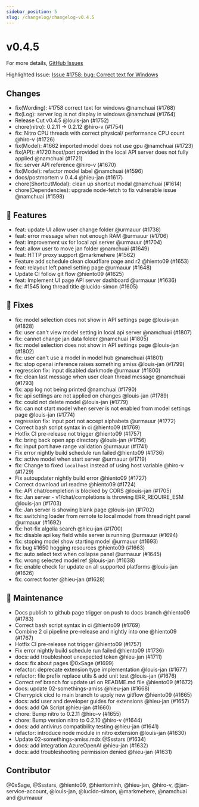 ```yaml
---
sidebar_position: 5
slug: /changelog/changelog-v0.4.5
---
```

# v0.4.5

For more details, [GitHub Issues](https://github.com/janhq/jan/releases/tag/v0.4.5)

Highlighted Issue:  [Issue #1758: bug: Correct text for Windows](https://github.com/janhq/jan/issues/1758)

## Changes

- fix(Wording): #1758 correct text for windows @namchuai (#1768)
- fix(Log): server log is not display in windows @namchuai (#1764)
- Release Cut v0.4.5 @louis-jan (#1752)
- chore(nitro): 0.2.11 -> 0.2.12 @hiro-v (#1754)
- fix: Nitro CPU threads with correct physical/ performance CPU count @hiro-v (#1726)
- fix(Model): #1662 imported model does not use gpu @namchuai (#1723)
- fix(API): #1720 host/port provided in the local API server does not fully applied @namchuai (#1721)
- fix: server API reference @hiro-v (#1670)
- fix(Model): refactor model label @namchuai (#1596)
- docs/postmortem v 0.4.4 @hieu-jan (#1617)
- chore(ShortcutModal): clean up shortcut modal @namchuai (#1614)
- chore(Dependencies): upgrade node-fetch to fix vulnerable issue @namchuai (#1598)

## 🚀 Features

- feat: update UI allow user change folder @urmauur (#1738)
- feat: error message when not enough RAM @urmauur (#1706)
- feat: improvement ux for local api server @urmauur (#1704)
- feat: allow user to move jan folder @namchuai (#1649)
- feat: HTTP proxy support @markmehere (#1562)
- Feature add schedule clean cloudflare page and r2 @hiento09 (#1653)
- feat: relayout left panel setting page @urmauur (#1648)
- Update CI follow git flow @hiento09 (#1625)
- feat: Implement UI page API server dashboard @urmauur (#1636)
- fix: #1545 long thread title @lucido-simon (#1605)

## 🐛 Fixes

- fix: model selection does not show in API settings page @louis-jan (#1828)
- fix: user can't view model setting in local api server @namchuai (#1807)
- fix: cannot change jan data folder @namchuai (#1805)
- fix: model selection does not show in API settings page @louis-jan (#1802)
- fix: user can't use a model in model hub @namchuai (#1801)
- fix: stop openai inference raises something amiss @louis-jan (#1799)
- regression fix: input disabled darkmode @urmauur (#1800)
- fix: clean last message when user clean thread message @namchuai (#1793)
- fix: app log not being printed @namchuai (#1790)
- fix: api settings are not applied on changes @louis-jan (#1789)
- fix: could not delete model @louis-jan (#1779)
- fix: can not start model when server is not enabled from model settings page @louis-jan (#1774)
- regression fix: input port not accept alphabets @urmauur (#1772)
- Correct bash script syntax in ci @hiento09 (#1769)
- Hotfix CI pre-release not trigger  @hiento09 (#1757)
- fix: bring back open app directory @louis-jan (#1756)
- fix: input port have range validation @urmauur (#1741)
- Fix error nightly build schedule run failed @hiento09 (#1736)
- fix: active model when start server @urmauur (#1719)
- fix: Change to fixed `localhost` instead of using host variable @hiro-v (#1729)
- Fix autoupdater nightly build error @hiento09 (#1727)
- Correct download url readme @hiento09 (#1724)
- fix: API chat/completion is blocked by CORS @louis-jan (#1705)
- fix: Jan server - v1/chat/completions is throwing ERR\_REQUIRE\_ESM @louis-jan (#1703)
- fix: Jan server is showing blank page @louis-jan (#1702)
- fix: switching loader from remote to local model from thread right panel @urmauur (#1692)
- fix: hot-fix algolia search @hieu-jan (#1700)
- fix: disable api key field while server is running @urmauur (#1694)
- fix: stoping model show starting model @urmauur (#1693)
- fix bug #1650 hogging resources @hiento09 (#1663)
- fix: auto select text when collapse panel @urmauur (#1645)
- fix: wrong selected model ref @louis-jan (#1638)
- fix: enable check for update on all supported platforms @louis-jan (#1626)
- fix: correct footer @hieu-jan (#1628)

## 🧰 Maintenance

- Docs publish to github page trigger on push to docs branch @hiento09 (#1783)
- Correct bash script syntax in ci @hiento09 (#1769)
- Combine 2 ci pipeline pre-release and nightly into one @hiento09 (#1767)
- Hotfix CI pre-release not trigger  @hiento09 (#1757)
- Fix error nightly build schedule run failed @hiento09 (#1736)
- docs: add troubleshoot unexpected token @hieu-jan (#1711)
- docs: fix about pages @0xSage (#1699)
- refactor: deprecate extension type implementation @louis-jan (#1677)
- refactor: file prefix replace utils \& add unit test @louis-jan (#1676)
- Correct ref branch for update url on README.md file @hiento09 (#1672)
- docs: update 02-somethings-amiss @hieu-jan (#1668)
- Cherrypick cicd to main branch to apply new gitflow @hiento09 (#1665)
- docs: add user and developer guides for extensions @hieu-jan (#1657)
- docs: add QA Script @hieu-jan (#1660)
- chore: Bump nitro to 0.2.11 @hiro-v (#1655)
- chore: Bump version nitro to 0.2.10 @hiro-v (#1644)
- docs: add antivirus compatibility testing @hieu-jan (#1641)
- refactor: introduce node module in nitro extension @louis-jan (#1630)
- Update 02-somethings-amiss.mdx @Ssstars (#1634)
- docs: add integration AzureOpenAI @hieu-jan (#1632)
- docs: add troubleshooting permission denied @hieu-jan (#1631)

## Contributor

@0xSage, @Ssstars, @hiento09, @hientominh, @hieu-jan, @hiro-v, @jan-service-account, @louis-jan, @lucido-simon, @markmehere, @namchuai and @urmauur

